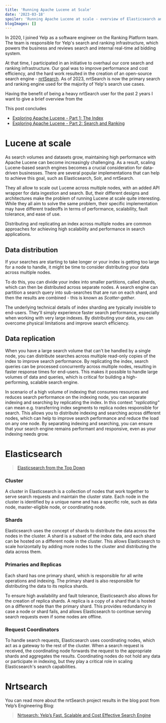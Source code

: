 ```yaml
---
title: 'Running Apache Lucene at Scale'
date: '2023-03-18'
spoiler: 'Running Apache Lucene at scale - overview of Elasticsearch and NrtSearch.'
blogImages: []
---
```


In 2020, I joined Yelp as a software engineer on the Ranking Platform team. The team is responsible for Yelp's search and ranking infrastructure, which powers the business and reviews search and internal real-time ad bidding system.

At that time, I participated in an initiative to overhaul our core search and ranking infrastructure. Our goal was to improve performance and cost efficiency, and the hard work resulted in the creation of an open-source search engine - [nrtSearch](https://github.com/Yelp/nrtsearch). As of 2023, nrtSearch is now the primary search and ranking engine used for the majority of Yelp's search use cases.

Having the benefit of being a heavy nrtSearch user for the past 2 years I want to give a brief overview from the

This post concludes

- [Exploring Apache Lucene - Part 1: The Index](/tech-blog/exploring-apache-lucene-index/)
- [Exploring Apache Lucene - Part 2: Search and Ranking](/tech-blog/exploring-apache-lucene-search-and-ranking/)

# Lucene at scale

As search volumes and datasets grow, maintaining high performance with Apache Lucene can become increasingly challenging. As a result, scaling Lucene-based search engines becomes a crucial consideration for data-driven businesses. There are several popular implementations that can help to achieve this goal, such as Elasticsearch, Solr, and nrtSearch.

They all allow to scale out Lucene across multiple nodes, with an added API wrapper for data ingestion and search. But, their different designs and architectures make the problem of running Lucene at scale quite interesting. While they all aim to solve the same problem, their specific implementation may have different tradeoffs in terms of performance, scalability, fault tolerance, and ease of use.

Distributing and replicating an index across multiple nodes are common approaches for achieving high scalability and performance in search applications.

## Data distribution

If your searches are starting to take longer or your index is getting too large for a node to handle, it might be time to consider distributing your data across multiple nodes.

To do this, you can divide your index into smaller partitions, called shards, which can then be distributed across separate nodes. A search engine can partition a search query into sub-searches that are run on each shard, and then the results are combined - this is known as _Scatter-gather_.

The underlying technical details of index sharding are typically invisible to end-users. They'll simply experience faster search performance, especially when working with very large indexes. By distributing your data, you can overcome physical limitations and improve search efficiency.

## Data replication

When you have a large search volume that can't be handled by a single node, you can distribute searches across multiple read-only copies of the index to improve search performance. By replicating the index, search queries can be processed concurrently across multiple nodes, resulting in faster response times for end-users. This makes it possible to handle large volumes of data and queries, which is critical for building a high-performing, scalable search engine.

In scenario of a high volume of indexing that consumes resources and reduces search performance on the indexing node, you can separate indexing and searching by replicating the index. In this context _"replicating"_ can mean e.g. transferring index segments to replica nodes responsible for search. This allows you to distribute indexing and searching across different nodes, which can help to improve search performance and reduce the load on any one node. By separating indexing and searching, you can ensure that your search engine remains performant and responsive, even as your indexing needs grow.

# Elasticsearch

> [Elasticsearch from the Top Down](https://www.elastic.co/blog/found-elasticsearch-top-down)

### Cluster

A cluster in Elasticsearch is a collection of nodes that work together to serve search requests and maintain the cluster state. Each node in the cluster is identified by a unique name and has a specific role, such as data node, master-eligible node, or coordinating node.

### Shards

Elasticsearch uses the concept of shards to distribute the data across the nodes in the cluster. A shard is a subset of the index data, and each shard can be hosted on a different node in the cluster. This allows Elasticsearch to scale horizontally by adding more nodes to the cluster and distributing the data across them.

### Primaries and Replicas

Each shard has one primary shard, which is responsible for all write operations and indexing. The primary shard is also responsible for distributing the data to its replica shards.

To ensure high availability and fault tolerance, Elasticsearch also allows for the creation of replica shards. A replica is a copy of a shard that is hosted on a different node than the primary shard. This provides redundancy in case a node or shard fails, and allows Elasticsearch to continue serving search requests even if some nodes are offline.

### Request Coordinators

To handle search requests, Elasticsearch uses coordinating nodes, which act as a gateway to the rest of the cluster. When a search request is received, the coordinating node forwards the request to the appropriate shards and aggregates the results. Coordinating nodes do not hold any data or participate in indexing, but they play a critical role in scaling Elasticsearch's search capabilities.

# Nrtsearch

You can read more about the nrtSearch project results in the blog post from Yelp’s Engineering Blog:

> [Nrtsearch: Yelp’s Fast, Scalable and Cost Effective Search Engine](https://engineeringblog.yelp.com/2021/09/nrtsearch-yelps-fast-scalable-and-cost-effective-search-engine.html)
